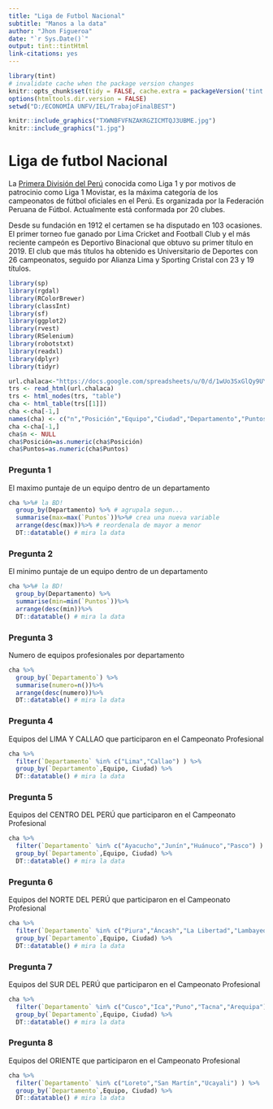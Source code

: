 ```yaml
---
title: "Liga de Futbol Nacional"
subtitle: "Manos a la data"
author: "Jhon Figueroa"
date: "`r Sys.Date()`"
output: tint::tintHtml
link-citations: yes
---
```



```r
library(tint)
# invalidate cache when the package version changes
knitr::opts_chunk$set(tidy = FALSE, cache.extra = packageVersion('tint'))
options(htmltools.dir.version = FALSE)
setwd("D:/ECONOMÍA UNFV/IEL/TrabajoFinalBEST")
```

```r
knitr::include_graphics("TXWNBFVFNZAKRGZICMTQJ3UBME.jpg")
knitr::include_graphics("1.jpg")
```
# Liga de futbol Nacional

 
La [Primera División del Perú](https://es.wikipedia.org/wiki/Primera_División_del_Perú) conocida como Liga 1 y por motivos de patrocinio como Liga 1 Movistar, es la máxima categoría de los campeonatos de fútbol oficiales en el Perú. Es organizada por la Federación Peruana de Fútbol. Actualmente está conformada por 20 clubes.

Desde su fundación en 1912 el certamen se ha disputado en 103 ocasiones. El primer torneo fue ganado por Lima Cricket and Football Club y el más reciente campeón es Deportivo Binacional que obtuvo su primer título en 2019. El club que más títulos ha obtenido es Universitario de Deportes con 26 campeonatos, seguido por Alianza Lima y Sporting Cristal con 23 y 19 títulos.


```r
library(sp)
library(rgdal)
library(RColorBrewer)
library(classInt)
library(sf)
library(ggplot2)
library(rvest)
library(RSelenium)
library(robotstxt)
library(readxl)
library(dplyr)
library(tidyr)

url.chalaca<-"https://docs.google.com/spreadsheets/u/0/d/1wUo3SxGlQy9UYNUz3p1Q1H2xOofRnAFuNf86aqTeGKU/pub?amp;single=true&amp;gid=0&amp;range=A1:F118&amp;output=html"
trs <- read_html(url.chalaca)
trs <- html_nodes(trs, "table")
cha <- html_table(trs[[1]])
cha <-cha[-1,]
names(cha) <- c("n","Posición","Equipo","Ciudad","Departamento","Puntos","Temporadas")
cha <-cha[-1,]
cha$n <- NULL
cha$Posición=as.numeric(cha$Posición)
cha$Puntos=as.numeric(cha$Puntos)
```
### Pregunta 1
El maximo puntaje de un equipo dentro de un departamento

```r
cha %>%# la BD!
  group_by(Departamento) %>% # agrupala segun...
  summarise(max=max(`Puntos`))%>%# crea una nueva variable
  arrange(desc(max))%>% # reordenala de mayor a menor
  DT::datatable() # mira la data
```

### Pregunta 2
El minimo puntaje de un equipo dentro de un departamento

```r
cha %>%# la BD!
  group_by(Departamento) %>% 
  summarise(min=min(`Puntos`))%>%
  arrange(desc(min))%>%
  DT::datatable() # mira la data
```

### Pregunta 3
Numero de equipos profesionales por departamento

```r
cha %>%
  group_by(`Departamento`) %>% 
  summarise(numero=n())%>%
  arrange(desc(numero))%>% 
  DT::datatable() # mira la data
```

### Pregunta 4
Equipos del LIMA Y CALLAO que participaron en el Campeonato Profesional

```r
cha %>%
  filter(`Departamento` %in% c("Lima","Callao") ) %>% 
  group_by(`Departamento`,Equipo, Ciudad) %>% 
  DT::datatable() # mira la data
```

### Pregunta 5
Equipos del CENTRO DEL PERÚ que participaron en el Campeonato Profesional

```r
cha %>%
  filter(`Departamento` %in% c("Ayacucho","Junín","Huánuco","Pasco") ) %>% 
  group_by(`Departamento`,Equipo, Ciudad) %>% 
  DT::datatable() # mira la data
```

### Pregunta 6
Equipos del NORTE DEL PERÚ que participaron en el Campeonato Profesional

```r
cha %>%
  filter(`Departamento` %in% c("Piura","Áncash","La Libertad","Lambayeque","Tumbes","Cajamarca") ) %>% 
  group_by(`Departamento`,Equipo, Ciudad) %>% 
  DT::datatable() # mira la data
```

### Pregunta 7
Equipos del SUR DEL PERÚ que participaron en el Campeonato Profesional

```r
cha %>%
  filter(`Departamento` %in% c("Cusco","Ica","Puno","Tacna","Arequipa") ) %>% 
  group_by(`Departamento`,Equipo, Ciudad) %>% 
  DT::datatable() # mira la data
```

### Pregunta 8
Equipos del ORIENTE que participaron en el Campeonato Profesional

```r
cha %>%
  filter(`Departamento` %in% c("Loreto","San Martín","Ucayali") ) %>% 
  group_by(`Departamento`,Equipo, Ciudad) %>% 
  DT::datatable() # mira la data
```


